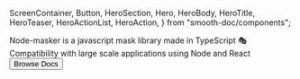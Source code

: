  ScreenContainer,
  Button,
  HeroSection,
  Hero,
  HeroBody,
  HeroTitle,
  HeroTeaser,
  HeroActionList,
  HeroAction,
} from "smooth-doc/components";

<HeroSection>
  <Hero backgroundImageURL={heroBackgroundImageURL}>
    <HeroBody>
      <HeroTitle>
        Node-masker is a javascript mask library made in TypeScript 🎭
      </HeroTitle>
      <HeroTeaser>
        Compatibility with large scale applications using Node and React
      </HeroTeaser>
      <HeroActionList>
        <HeroAction>
          <Button variant="neutral" forwardedAs="a" href="docs/">
            Browse Docs
          </Button>
        </HeroAction>
      </HeroActionList>
    </HeroBody>
  </Hero>
</HeroSection>
